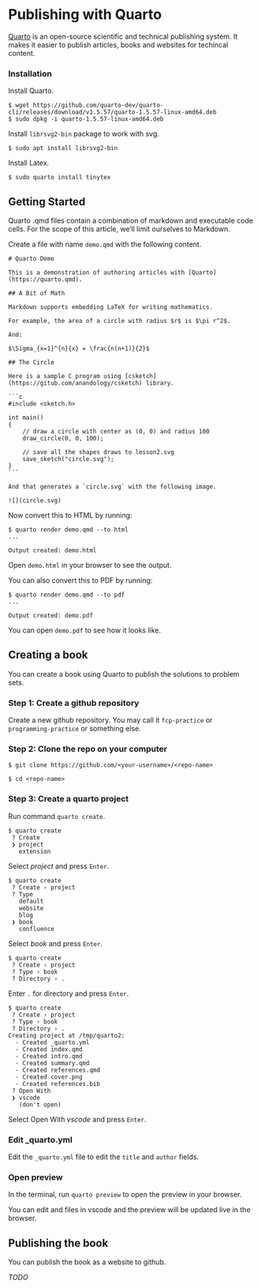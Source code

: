 # Publishing with Quarto

[Quarto][] is an open-source scientific and technical publishing system. It makes it easier to publish articles, books and websites for techincal content.

[Quarto]: https://quarto.org/

### Installation

Install Quarto.

```text
$ wget https://github.com/quarto-dev/quarto-cli/releases/download/v1.5.57/quarto-1.5.57-linux-amd64.deb
$ sudo dpkg -i quarto-1.5.57-linux-amd64.deb
```

Install `librsvg2-bin` package to work with svg.

```text
$ sudo apt install librsvg2-bin
```

Install Latex.

```
$ sudo quarto install tinytex
```

## Getting Started

Quarto .qmd files contain a combination of markdown and executable code cells. For the scope of this article, we'll limit ourselves to Markdown.

Create a file with name `demo.qmd` with the following content.

    # Quarto Demo

    This is a demonstration of authoring articles with [Quarto](https://quarto.qmd).

    ## A Bit of Math

    Markdown supports embedding LaTeX for writing mathematics.

    For example, the area of a circle with radius $r$ is $\pi r^2$.

    And:

    $\Sigma_{x=1}^{n}{x} = \frac{n(n+1)}{2}$

    ## The Circle

    Here is a sample C program using [csketch](https://gitub.com/anandology/csketch) library.

    ```c
    #include <sketch.h>

    int main()
    {
        // draw a circle with center as (0, 0) and radius 100
        draw_circle(0, 0, 100);

        // save all the shapes draws to lesson2.svg
        save_sketch("circle.svg");
    }
    ```

    And that generates a `circle.svg` with the following image.

    ![](circle.svg)

Now convert this to HTML by running:

```text
$ quarto render demo.qmd --to html
...

Output created: demo.html
```

Open `demo.html` in your browser to see the output.

You can also convert this to PDF by running:

```text
$ quarto render demo.qmd --to pdf
...

Output created: demo.pdf
```

You can open `demo.pdf` to see how it looks like.

## Creating a book

You can create a book using Quarto to publish the solutions to problem sets.

### Step 1: Create a github repository

Create a new github repository. You may call it `fcp-practice` or `programming-practice` or something else.

### Step 2: Clone the repo on your computer

```text
$ git clone https://github.com/<your-username>/<repo-name>

$ cd <repo-name>
```

### Step 3: Create a quarto project

Run command `quarto create`.

```text
$ quarto create
 ? Create
 ❯ project
   extension
```

Select _project_ and press `Enter`.

```text
$ quarto create
 ? Create › project
 ? Type
   default
   website
   blog
 ❯ book
   confluence
```

Select _book_ and press `Enter`.

```text
$ quarto create
 ? Create › project
 ? Type › book
 ? Directory › .
```

Enter `.` for directory and press `Enter`.

```text
$ quarto create
 ? Create › project
 ? Type › book
 ? Directory › .
Creating project at /tmp/quarto2:
  - Created _quarto.yml
  - Created index.qmd
  - Created intro.qmd
  - Created summary.qmd
  - Created references.qmd
  - Created cover.png
  - Created references.bib
 ? Open With
 ❯ vscode
   (don't open)
```

Select Open With _vscode_ and press `Enter`.

### Edit _quarto.yml

Edit the `_quarto.yml` file to edit the `title` and `author` fields.

### Open preview

In the terminal, run `quarto preview` to open the preview in your browser.

You can edit and files in vscode and the preview will be updated live in the browser.

## Publishing the book

You can publish the book as a website to github.

_TODO_